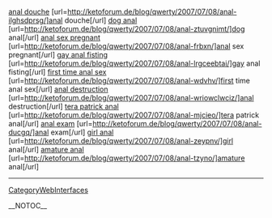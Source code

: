 <a href= http://ketoforum.de/blog/qwerty/2007/07/08/anal-ilghsdprsg/ >anal douche</a>   [url=http://ketoforum.de/blog/qwerty/2007/07/08/anal-ilghsdprsg/]anal douche[/url]   <a href= http://ketoforum.de/blog/qwerty/2007/07/08/anal-ztuvgnimt/ >dog anal</a>   [url=http://ketoforum.de/blog/qwerty/2007/07/08/anal-ztuvgnimt/]dog anal[/url]   <a href= http://ketoforum.de/blog/qwerty/2007/07/08/anal-frbxn/ >anal sex pregnant</a>   [url=http://ketoforum.de/blog/qwerty/2007/07/08/anal-frbxn/]anal sex pregnant[/url]   <a href= http://ketoforum.de/blog/qwerty/2007/07/08/anal-lrgceebtai/ >gay anal fisting</a>   [url=http://ketoforum.de/blog/qwerty/2007/07/08/anal-lrgceebtai/]gay anal fisting[/url]   <a href= http://ketoforum.de/blog/qwerty/2007/07/08/anal-wdvhv/ >first time anal sex</a>   [url=http://ketoforum.de/blog/qwerty/2007/07/08/anal-wdvhv/]first time anal sex[/url]   <a href= http://ketoforum.de/blog/qwerty/2007/07/08/anal-wriowclwciz/ >anal destruction</a>   [url=http://ketoforum.de/blog/qwerty/2007/07/08/anal-wriowclwciz/]anal destruction[/url]   <a href= http://ketoforum.de/blog/qwerty/2007/07/08/anal-mjcieo/ >tera patrick anal</a>   [url=http://ketoforum.de/blog/qwerty/2007/07/08/anal-mjcieo/]tera patrick anal[/url]   <a href= http://ketoforum.de/blog/qwerty/2007/07/08/anal-ducgq/ >anal exam</a>   [url=http://ketoforum.de/blog/qwerty/2007/07/08/anal-ducgq/]anal exam[/url]   <a href= http://ketoforum.de/blog/qwerty/2007/07/08/anal-zeypnv/ >girl anal</a>   [url=http://ketoforum.de/blog/qwerty/2007/07/08/anal-zeypnv/]girl anal[/url]   <a href= http://ketoforum.de/blog/qwerty/2007/07/08/anal-tzyno/ >amature anal</a>   [url=http://ketoforum.de/blog/qwerty/2007/07/08/anal-tzyno/]amature anal[/url]
----
[[CategoryWebInterfaces]]

__NOTOC__
